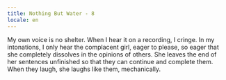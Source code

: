 ```yaml
---
title: Nothing But Water - 8
locale: en
---
```


<Padded>
  <NothingButWaterFontMedium>
    My own voice is no shelter. When I hear it on a recording, I cringe. In my intonations, I only hear the complacent girl, eager to please, so eager that she completely dissolves in the opinions of others. She leaves the end of her sentences unfinished so that they can continue and complete them. When they laugh, she laughs like them, mechanically.
  </NothingButWaterFontMedium>
</Padded>
